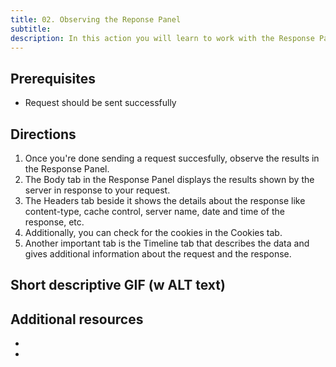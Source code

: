 ```yaml
---
title: 02. Observing the Reponse Panel
subtitle:
description: In this action you will learn to work with the Response Panel in the API app of Firecamp
---
```


## Prerequisites

- Request should be sent successfully

## Directions

1. Once you're done sending a request succesfully, observe the results in the Response Panel.
2. The Body tab in the Response Panel displays the results shown by the server in response to your request.
3. The Headers tab beside it shows the details about the response like content-type, cache control, server name, date and time of the response, etc.
4. Additionally, you can check for the cookies in the Cookies tab.
5. Another important tab is the Timeline tab that describes the data and gives additional information about the request and the response.

## Short descriptive GIF (w ALT text)

## Additional resources
-
-

